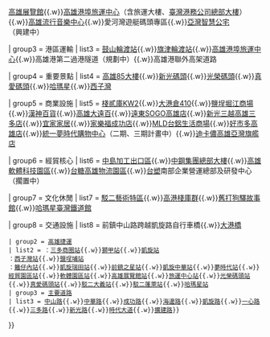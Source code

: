 {{Navbox
| name   = 高雄多功能經貿園區
| title  = [[高雄多功能經貿園區]]及周邊地區
| state  = collapsed

| group1 = 中央政府機構
| list1 = [[中華民國海洋委員會]]（[[海洋委員會海洋保育署|海洋保育署]]、[[國家海洋研究院]]）

| group2 = [[亞洲新灣區]]
| list2 = [[高雄市立圖書館總館]]{{.w}}[[高雄展覽館]]{{.w}}[[高雄港埠旅運中心]]（含旅運大樓、[[臺灣港務公司|臺灣港務公司總部大樓]]）{{.w}}[[高雄流行音樂中心]]{{.w}}愛河灣遊艇碼頭專區{{.w}}[[亞灣智慧公宅]]（興建中）

| group3 = 港區運輸
| list3 = [[鼓山輪渡站]]{{.w}}[[旗津輪渡站]]{{.w}}[[高雄港埠旅運中心]]{{.w}}高雄港第二過港隧道（規劃中）{{.w}}高雄港聯外高架道路

| group4 = 重要景點
| list4 = [[高雄85大樓]]{{.w}}[[新光碼頭]]{{.w}}[[光榮碼頭]]{{.w}}[[真愛碼頭]]{{.w}}[[哈瑪星]]{{.w}}[[西子灣]] 

| group5 = 商業設施
| list5 = [[棧貳庫KW2]]{{.w}}[[大港倉410]]{{.w}}[[鹽埕堀江商場]]{{.w}}[[漢神百貨]]{{.w}}[[遠東百貨|高雄大遠百]]{{.w}}[[太平洋SOGO百貨|遠東SOGO高雄店]]{{.w}}[[新光三越|新光三越高雄三多店]]{{.w}}[[宜家家居]]{{.w}}[[家樂福|家樂福成功店]]{{.w}}[[MLD台鋁生活商場]]{{.w}}[[好市多|好市多高雄店]]{{.w}}[[統一夢時代購物中心]]（二期、三期計畫中）{{.w}}[[迪卡儂|迪卡儂高雄亞灣旗艦店]]

| group6 = 經貿核心
| list6 = [[中島加工出口區]]{{.w}}[[中鋼集團總部大樓]]{{.w}}[[高雄軟體科技園區]]{{.w}}[[台糖高雄物流園區]]{{.w}}[[台塑]]南部企業營運總部及研發中心（擱置中）

| group7 = 文化休閒
| list7 = [[駁二藝術特區]]{{.w}}[[高港棧庫群]]{{.w}}[[高雄港車站|舊打狗驛故事館]]{{.w}}[[哈瑪星臺灣鐵道館]]

| group8 = 交通設施
| list8 = {{Navbox subgroup
 | group1 = 自行車道
 | list1 = [[西臨港線自行車道]]{{.w}}前鎮中山路跨越凱旋路自行車橋{{.w}}[[大港橋]]
 | group2 = [[高雄捷運]]
 | list2 = {{高捷紅線}}：[[三多商圈站]]{{.w}}[[獅甲站]]{{.w}}[[凱旋站 (高雄市)|凱旋站]]<br>{{高捷橘線}}：[[西子灣站]]{{.w}}[[鹽埕埔站]]<br>{{高捷環狀輕軌}}：[[籬仔內站]]{{.w}}[[凱旋瑞田站]]{{.w}}[[前鎮之星站]]{{.w}}[[凱旋中華站]]{{.w}}[[夢時代站]]{{.w}}[[經貿園區站]]{{.w}}[[軟體園區站]]{{.w}}[[高雄展覽館站]]{{.w}}[[旅運中心站]]{{.w}}[[光榮碼頭站]]{{.w}}[[真愛碼頭站]]{{.w}}[[駁二大義站]]{{.w}}[[駁二蓬萊站]]{{.w}}[[哈瑪星站]]
 | group3 = [[高雄市主要道路列表|主要道路]]
 | list3 = [[中山路 (高雄市區)|中山路]]{{.w}}[[中華路 (高雄市)|中華路]]{{.w}}[[成功路 (高雄市)|成功路]]{{.w}}[[海邊路 (高雄市)|海邊路]]{{.w}}[[凱旋路 (高雄市區)|凱旋路]]{{.w}}[[一心路]]{{.w}}[[三多路 (高雄市)|三多路]]{{.w}}[[新光路 (高雄市)|新光路]]{{.w}}[[時代大道 (高雄市)|時代大道]]{{.w}}[[擴建路]]}}
}}<noinclude>
[[Category:高雄市經濟|{{PAGENAME}}]]
[[Category:台灣經濟模板|{{PAGENAME}}]]
</noinclude>